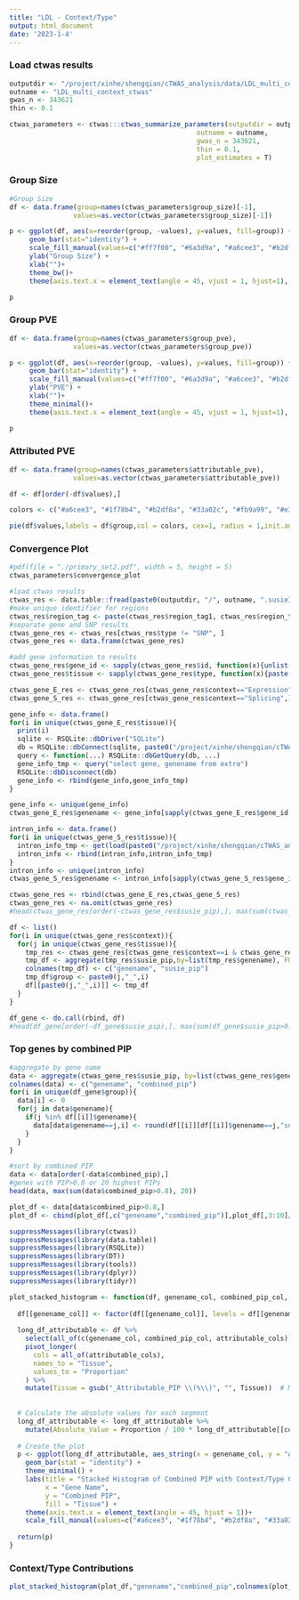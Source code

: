 ```yaml
---
title: "LDL - Context/Type"
output: html_document
date: '2023-1-4'
---
```


### Load ctwas results
```r
outputdir <- "/project/xinhe/shengqian/cTWAS_analysis/data/LDL_multi_context/"
outname <- "LDL_multi_context_ctwas"
gwas_n <- 343621
thin <- 0.1

ctwas_parameters <- ctwas:::ctwas_summarize_parameters(outputdir = outputdir, 
                                               outname = outname, 
                                               gwas_n = 343621, 
                                               thin = 0.1,
                                               plot_estimates = T)
```

### Group Size
```r
#Group Size
df <- data.frame(group=names(ctwas_parameters$group_size)[-1],
                values=as.vector(ctwas_parameters$group_size)[-1])

p <- ggplot(df, aes(x=reorder(group, -values), y=values, fill=group)) +
     geom_bar(stat="identity") + 
     scale_fill_manual(values=c("#ff7f00", "#6a3d9a", "#a6cee3", "#b2df8a", "#fb9a99", "#1f78b4", "#e31a1c", "#fdbf6f", "#fb9a99")) +
     ylab("Group Size") +
     xlab("")+
     theme_bw()+
     theme(axis.text.x = element_text(angle = 45, vjust = 1, hjust=1), axis.text=element_text(size=20), axis.title.y = element_text(size=20),legend.position = "none")

p
```

### Group PVE
```r
df <- data.frame(group=names(ctwas_parameters$group_pve),
                values=as.vector(ctwas_parameters$group_pve))

p <- ggplot(df, aes(x=reorder(group, -values), y=values, fill=group)) +
     geom_bar(stat="identity") + 
     scale_fill_manual(values=c("#ff7f00", "#6a3d9a", "#a6cee3", "#b2df8a", "#fb9a99", "#1f78b4", "#e31a1c", "#fdbf6f", "#fb9a99", "#33a02c")) +
     ylab("PVE") +
     xlab("")+
     theme_minimal()+
     theme(axis.text.x = element_text(angle = 45, vjust = 1, hjust=1), axis.text=element_text(size=12))

p
```
### Attributed PVE
```r
df <- data.frame(group=names(ctwas_parameters$attributable_pve),
                values=as.vector(ctwas_parameters$attributable_pve))

df <- df[order(-df$values),]

colors <- c("#a6cee3", "#1f78b4", "#b2df8a", "#33a02c", "#fb9a99", "#e31a1c", "#fdbf6f", "#ff7f00", "#cab2d6","#6a3d9a")

pie(df$values,labels = df$group,col = colors, cex=1, radius = 1,init.angle=-80)
```

### Convergence Plot
```r
#pdf(file = "./primary_set2.pdf", width = 5, height = 5)
ctwas_parameters$convergence_plot
```

```r
#load ctwas results
ctwas_res <- data.table::fread(paste0(outputdir, "/", outname, ".susieIrss.txt"))
#make unique identifier for regions
ctwas_res$region_tag <- paste(ctwas_res$region_tag1, ctwas_res$region_tag2, sep="_")
#separate gene and SNP results
ctwas_gene_res <- ctwas_res[ctwas_res$type != "SNP", ]
ctwas_gene_res <- data.frame(ctwas_gene_res)
```

```r
#add gene information to results
ctwas_gene_res$gene_id <- sapply(ctwas_gene_res$id, function(x){unlist(strsplit(x, split="[|]"))[1]})
ctwas_gene_res$tissue <- sapply(ctwas_gene_res$type, function(x){paste(unlist(strsplit(x, split="[_]"))[1])})

ctwas_gene_E_res <- ctwas_gene_res[ctwas_gene_res$context=="Expression",]
ctwas_gene_S_res <- ctwas_gene_res[ctwas_gene_res$context=="Splicing",]

gene_info <- data.frame()
for(i in unique(ctwas_gene_E_res$tissue)){
  print(i)
  sqlite <- RSQLite::dbDriver("SQLite")
  db = RSQLite::dbConnect(sqlite, paste0("/project/xinhe/shengqian/cTWAS_analysis/data/",i,"_Expression.db"))
  query <- function(...) RSQLite::dbGetQuery(db, ...)
  gene_info_tmp <- query("select gene, genename from extra")
  RSQLite::dbDisconnect(db)
  gene_info <- rbind(gene_info,gene_info_tmp)
}

gene_info <- unique(gene_info)
ctwas_gene_E_res$genename <- gene_info[sapply(ctwas_gene_E_res$gene_id, match, gene_info$gene),"genename"]

intron_info <- data.frame()
for(i in unique(ctwas_gene_S_res$tissue)){
  intron_info_tmp <- get(load(paste0("/project/xinhe/shengqian/cTWAS_analysis/data/",i,"_Splicing_Mapping.RData")))
  intron_info <- rbind(intron_info,intron_info_tmp)
}
intron_info <- unique(intron_info)
ctwas_gene_S_res$genename <- intron_info[sapply(ctwas_gene_S_res$gene_id, match, intron_info$gene), "genename"]

ctwas_gene_res <- rbind(ctwas_gene_E_res,ctwas_gene_S_res)
ctwas_gene_res <- na.omit(ctwas_gene_res)
#head(ctwas_gene_res[order(-ctwas_gene_res$susie_pip),], max(sum(ctwas_gene_res$susie_pip>0.8), 20))
```

```r
df <- list()
for(i in unique(ctwas_gene_res$context)){
  for(j in unique(ctwas_gene_res$tissue)){
    tmp_res <- ctwas_gene_res[ctwas_gene_res$context==i & ctwas_gene_res$tissue==j,]
    tmp_df <- aggregate(tmp_res$susie_pip,by=list(tmp_res$genename), FUN=sum)
    colnames(tmp_df) <- c("genename", "susie_pip")
    tmp_df$group <- paste0(j,"_",i)
    df[[paste0(j,"_",i)]] <- tmp_df
  }
}

df_gene <- do.call(rbind, df)
#head(df_gene[order(-df_gene$susie_pip),], max(sum(df_gene$susie_pip>0.8), 20))
```


### Top genes by combined PIP
```r
#aggregate by gene name
data <- aggregate(ctwas_gene_res$susie_pip, by=list(ctwas_gene_res$genename), FUN=sum)
colnames(data) <- c("genename", "combined_pip")
for(i in unique(df_gene$group)){
  data[i] <- 0
  for(j in data$genename){
    if(j %in% df[[i]]$genename){
      data[data$genename==j,i] <- round(df[[i]][df[[i]]$genename==j,"susie_pip"],3)
    }
  }
}

#sort by combined PIP
data <- data[order(-data$combined_pip),]
#genes with PIP>0.8 or 20 highest PIPs
head(data, max(sum(data$combined_pip>0.8), 20))
```
```r
plot_df <- data[data$combined_pip>0.8,]
plot_df <- cbind(plot_df[,c("genename","combined_pip")],plot_df[,3:10]/plot_df$combined_pip)
```

```r
suppressMessages(library(ctwas))
suppressMessages(library(data.table))
suppressMessages(library(RSQLite))
suppressMessages(library(DT))
suppressMessages(library(tools))
suppressMessages(library(dplyr))
suppressMessages(library(tidyr))

plot_stacked_histogram <- function(df, genename_col, combined_pip_col, attributable_cols) {
  
  df[[genename_col]] <- factor(df[[genename_col]], levels = df[[genename_col]])
  
  long_df_attributable <- df %>%
    select(all_of(c(genename_col, combined_pip_col, attributable_cols))) %>%
    pivot_longer(
      cols = all_of(attributable_cols),
      names_to = "Tissue",
      values_to = "Proportion"
    ) %>%
    mutate(Tissue = gsub("_Attributable_PIP \\(%\\)", "", Tissue))  # Modify Tissue names
  
  
  # Calculate the absolute values for each segment
  long_df_attributable <- long_df_attributable %>%
    mutate(Absolute_Value = Proportion / 100 * long_df_attributable[[combined_pip_col]])
  
  # Create the plot
  p <- ggplot(long_df_attributable, aes_string(x = genename_col, y = "Absolute_Value", fill = "Tissue")) +
    geom_bar(stat = "identity") +
    theme_minimal() +
    labs(title = "Stacked Histogram of Combined PIP with Context/Type Contributions",
         x = "Gene Name",
         y = "Combined PIP",
         fill = "Tissue") +
    theme(axis.text.x = element_text(angle = 45, hjust = 1))+
    scale_fill_manual(values=c("#a6cee3", "#1f78b4", "#b2df8a", "#33a02c", "#fb9a99", "#e31a1c", "#fdbf6f", "#ff7f00", "#cab2d6","#6a3d9a"))
  
  return(p)
}
```

### Context/Type Contributions
```r
plot_stacked_histogram(plot_df,"genename","combined_pip",colnames(plot_df)[3:10])
```

